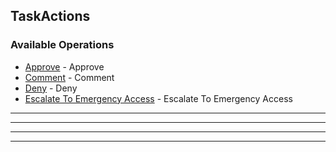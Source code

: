 
## TaskActions

### Available Operations

* [Approve](/task_actions/approve) - Approve
* [Comment](/task_actions/comment) - Comment
* [Deny](/task_actions/deny) - Deny
* [Escalate To Emergency Access](/task_actions/escalate_to_emergency_access) - Escalate To Emergency Access

---
<Approve />

---
<Comment />

---
<Deny />

---
<EscalateToEmergencyAccess />
